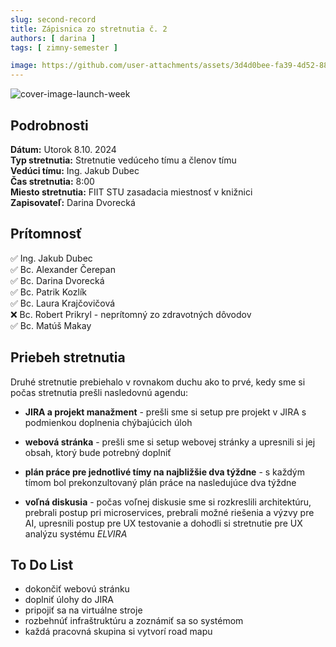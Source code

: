 ```yaml
---
slug: second-record
title: Zápisnica zo stretnutia č. 2
authors: [ darina ]
tags: [ zimny-semester ]

image: https://github.com/user-attachments/assets/3d4d0bee-fa39-4d52-8873-09d9226c1b18
---
```

![cover-image-launch-week](https://github.com/user-attachments/assets/3d4d0bee-fa39-4d52-8873-09d9226c1b18)

<!-- ❌✅ -->
<!-- truncate -->

## Podrobnosti

**Dátum:** Utorok 8.10. 2024  
**Typ stretnutia:** Stretnutie vedúceho tímu a členov tímu  
**Vedúci tímu:** Ing. Jakub Dubec  
**Čas stretnutia:** 8:00  
**Miesto stretnutia:** FIIT STU zasadacia miestnosť v knižnici   
**Zapisovateľ:** Darina Dvorecká


## Prítomnosť

 ✅ Ing. Jakub Dubec  
 ✅ Bc. Alexander Čerepan  
 ✅ Bc. Darina Dvorecká  
 ✅ Bc. Patrik Kozlík  
 ✅ Bc. Laura Krajčovičová  
 ❌ Bc. Robert Prikryl - neprítomný zo zdravotných dôvodov  
 ✅ Bc. Matúš Makay

## Priebeh stretnutia

Druhé stretnutie prebiehalo v rovnakom duchu ako to prvé, kedy sme si počas stretnutia prešli nasledovnú agendu:
- **JIRA a projekt manažment** - prešli sme si setup pre projekt v JIRA s podmienkou doplnenia chýbajúcich úloh

- **webová stránka** - prešli sme si setup webovej stránky a upresnili si jej obsah, ktorý bude potrebný doplniť
- **plán práce pre jednotlivé tímy na najbližšie dva týždne** - s každým tímom bol prekonzultovaný plán práce na nasledujúce dva týždne
- **voľná diskusia** - počas voľnej diskusie sme si rozkreslili architektúru, prebrali postup pri microservices, prebrali možné riešenia a výzvy pre AI, upresnili postup pre UX testovanie a dohodli si stretnutie pre UX analýzu systému *ELVIRA*



## To Do List

- dokončiť webovú stránku
- doplniť úlohy do JIRA
- pripojiť sa na virtuálne stroje
- rozbehnúť infraštruktúru a zoznámiť sa so systémom
- každá pracovná skupina si vytvorí road mapu
